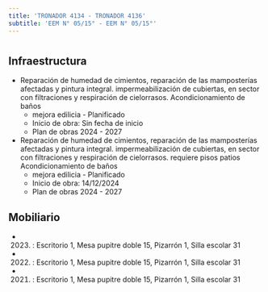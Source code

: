```yaml
---
title: 'TRONADOR 4134 - TRONADOR 4136'
subtitle: 'EEM N° 05/15° - EEM N° 05/15°'
---
```


#
## Infraestructura

* Reparación de humedad de cimientos, reparación de las mamposterías afectadas y pintura integral. impermeabilización de cubiertas, en sector con filtraciones y respiración de cielorrasos.
Acondicionamiento de baños 
    + mejora edilicia - Planificado 
    + Inicio de obra: Sin fecha de inicio 
    + Plan de obras 2024 - 2027 


* Reparación de humedad de cimientos, reparación de las mamposterías afectadas y pintura integral. impermeabilización de cubiertas, en sector con filtraciones y respiración de cielorrasos. requiere pisos patios
Acondicionamiento de baños 
    + mejora edilicia - Planificado 
    + Inicio de obra: 14/12/2024 
    + Plan de obras 2024 - 2027 






## Mobiliario

*  (2023) : Escritorio 1, Mesa pupitre doble 15, Pizarrón 1, Silla escolar 31 

*  (2022) : Escritorio 1, Mesa pupitre doble 15, Pizarrón 1, Silla escolar 31 

*  (2021) : Escritorio 1, Mesa pupitre doble 15, Pizarrón 1, Silla escolar 31 



